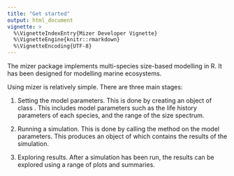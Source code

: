 ```yaml
---
title: "Get started"
output: html_document
vignette: >
  %\VignetteIndexEntry{Mizer Developer Vignette}
  %\VignetteEngine{knitr::rmarkdown}
  %\VignetteEncoding{UTF-8}
---
```


The mizer package implements multi-species size-based modelling in R. It has 
been designed for modelling marine ecosystems.

Using mizer is relatively simple.  There are three main stages: 

1. Setting the model parameters. This is done by creating an object of 
class \code{MizerParams}. This includes model parameters such as the life 
history parameters of each species, and the range of the size spectrum.

2. Running a simulation. This is done by calling the \code{project()} 
method on the model parameters. This produces an object of \code{MizerSim} 
which contains the results of the simulation.

3. Exploring results. After a simulation has been run, the results can be 
explored using a range of plots and summaries. 

